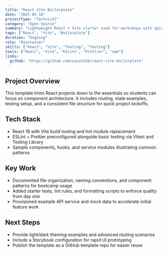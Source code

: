 ```yaml
---
title: "React Vite Boilerplate"
date: "2025-05-18"
projectType: "Technical"
category: "Open Source"
summary: "Lightweight React + Vite starter used for workshops with opinionated structure, examples, and tooling."
tags: ["React", "Vite", "Boilerplate"]
duration: "Ongoing"
role: "Maintainer"
skills: ["React", "Vite", "Tooling", "Testing"]
tools: ["React", "Vite", "ESLint", "Prettier", "npm"]
links:
  github: "https://github.com/casalm26/react-vite-boilerplate"
---
```


## Project Overview

This template trims React projects down to the essentials so students can focus on component architecture. It includes routing, state examples, testing setup, and a consistent file structure for quick project kickoffs.

## Tech Stack

- React 18 with Vite build tooling and hot module replacement
- ESLint + Prettier preconfigured alongside basic testing via Vitest and Testing Library
- Sample components, hooks, and service modules illustrating common patterns

## Key Work

- Documented file organization, naming conventions, and component patterns for bootcamp usage
- Added starter tests, lint rules, and formatting scripts to enforce quality from day one
- Provisioned example API service and mock data to accelerate initial feature work

## Next Steps

- Provide light/dark theming examples and advanced routing scenarios
- Include a Storybook configuration for rapid UI prototyping
- Publish the template as a GitHub template repo for easier reuse
